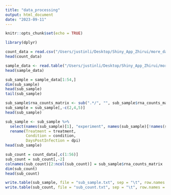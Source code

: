 ```yaml
---
title: "data_processing"
output: html_document
date: "2023-09-11"
---
```


```r
knitr::opts_chunk$set(echo = TRUE)
```

```r
library(dplyr)
```


```r
count_data = read.csv("/Users/justinli/Desktop/Shiny_App_Zhirui/more_datasets/rna_counts_batch_1_2.csv", header = TRUE)
head(count_data)
```



```r
sample_data <- read.table("/Users/justinli/Desktop/Shiny_App_Zhirui/more_datasets/all_samples.txt", header = TRUE)
head(sample_data)
```


```r
sub_sample = sample_data[1:54,]
dim(sub_sample)
head(sub_sample)
tail(sub_sample)
```

```r
sub_sample$rna_counts_matrix <- sub(".*/", "", sub_sample$rna_counts_matrix)
sub_sample = sub_sample[,-c(2,4,5)]
head(sub_sample)
```

```r
sub_sample <- sub_sample %>%
  select(names(sub_sample)[1], "experiment", names(sub_sample)[!names(sub_sample) %in% c(names(sub_sample)[1], "experiment")]) %>%
  rename(Treatment = treatment,
         Condition = condition,
         DaysPostInfection = dpi)
head(sub_sample)
```


```r
sub_count = count_data[,c(1:56)]
sub_count = sub_count[,-2]
colnames(sub_count)[2:ncol(sub_count)] = sub_sample$rna_counts_matrix
dim(sub_count)
head(sub_count)
```

```r
write.table(sub_sample, file = "sub_sample.txt", sep = "\t", row.names = FALSE, quote = FALSE)
write.table(sub_count, file = "sub_count.txt", sep = "\t", row.names = FALSE, quote = FALSE)
```






